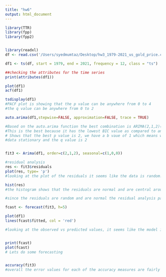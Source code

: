 ```yaml
---
title: "hw6"
output: html_document
---
```


```r
library(TTR)
library(fpp)
library(fpp2)


library(readxl)
df <- read.csv('/Users/syedmumtaz/Desktop/hw3_1979-2021_us_gold_price.csv')

df1 <- ts(df, start = 1979, end = 2021, frequency = 12, class = "ts")

##checking the attributes for the time series
print(attributes(df1))

plot(df1)
acf(df1)

tsdisplay(df1)
#PACF plot is showing that the p value can be anywhere from 0 to 4
#the q value can be anywhere from 0 to 2

auto.arima(df1,stepwise=FALSE, approximation=FALSE, trace = TRUE)

#Based on the auto.arima function the best combination is ARIMA(2,1,2)(1,0,0)[12]
#This is the best because it has the lowest BIC value as compared to any other combination
# Shows that the best p value is 2, we have a b vaue of 1 which means we need to do one ndiff to make the 
#data stationary and the q value is 2 


fit3 <- Arima(df1, order=c(2,1,2), seasonal=c(1,0,0))

#residual analysis
res <- fit3$residuals
plot(res, type= 'p')
#looking at the plot of the residuals it seems like the data is random. There is sort of a trend towards the beginning of the data but the most recent data shows random residuals

hist(res)
#the histogram shows that the residuals are normal and are central around 0 

#since the residuals are random and are normal the residual analysis passes for ARIMA

fcast <- forecast(fit3, h=5)

plot(df1)
lines(fcast$fitted, col = 'red')

#looking at the observed vs predicted values, it seems like the model is predicting the values fairly well as the red fitted line is following the actual plot fairly closely


print(fcast)
plot(fcast)
# Lets do some forecasting


accuracy(fit3)
#overall the error values for each of the accuracy measures are fairly low. 






```

